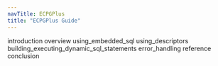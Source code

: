 ```yaml
---
navTitle: ECPGPlus
title: "ECPGPlus Guide"
---
```


<div class="toctree" maxdepth="4">

introduction overview using_embedded_sql using_descriptors building_executing_dynamic_sql_statements error_handling reference conclusion

</div>
